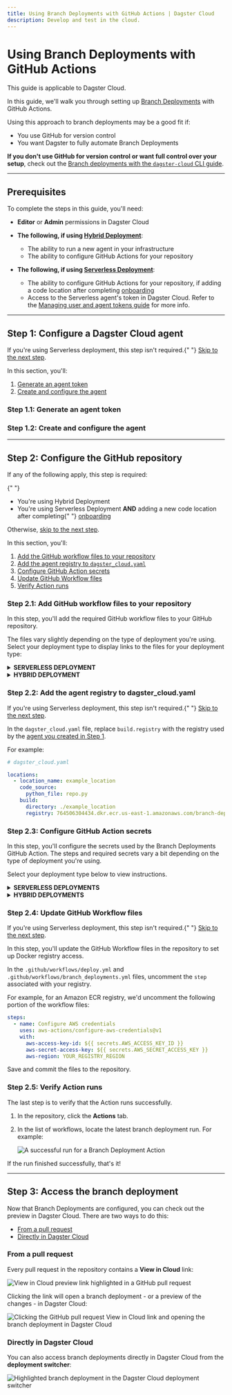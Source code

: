 ```yaml
---
title: Using Branch Deployments with GitHub Actions | Dagster Cloud
description: Develop and test in the cloud.
---
```


# Using Branch Deployments with GitHub Actions

<Note>This guide is applicable to Dagster Cloud.</Note>

In this guide, we'll walk you through setting up [Branch Deployments](/dagster-cloud/developing-testing/branch-deployments) with GitHub Actions.

Using this approach to branch deployments may be a good fit if:

- You use GitHub for version control
- You want Dagster to fully automate Branch Deployments

**If you don't use GitHub for version control or want full control over your setup**, check out the [Branch deployments with the `dagster-cloud` CLI guide](/dagster-cloud/developing-testing/branch-deployments/using-branch-deployments).

---

## Prerequisites

To complete the steps in this guide, you'll need:

- **Editor** or **Admin** permissions in Dagster Cloud

- **The following, if using [Hybrid Deployment](/dagster-cloud/deployment/hybrid)**:

  - The ability to run a new agent in your infrastructure
  - The ability to configure GitHub Actions for your repository

- **The following, if using [Serverless Deployment](/dagster-cloud/deployment/serverless)**:
  - The ability to configure GitHub Actions for your repository, if adding a code location after completing [onboarding](/dagster-cloud/getting-started)
  - Access to the Serverless agent's token in Dagster Cloud. Refer to the [Managing user and agent tokens guide](/dagster-cloud/account/managing-user-agent-tokens) for more info.

---

## Step 1: Configure a Dagster Cloud agent

<Note>
  If you're using Serverless deployment, this step isn't required.{" "}
  <a href="#step-2-configure-the-github-repository">Skip to the next step</a>.
</Note>

In this section, you'll:

1. [Generate an agent token](#step-11-generate-an-agent-token)
2. [Create and configure the agent](#step-12-create-and-configure-the-agent)

### Step 1.1: Generate an agent token

<GenerateAgentToken />

### Step 1.2: Create and configure the agent

<BDCreateConfigureAgent />

---

## Step 2: Configure the GitHub repository

<Note>
  If any of the following apply, this step is required:

{" "}

<ul>
  <li>You're using Hybrid Deployment</li>
  <li>
    You're using Serverless Deployment <strong>AND</strong> adding a new code
    location after completing{" "}
    <a href="/dagster-cloud/getting-started">onboarding</a>
  </li>
</ul>

Otherwise, <a href="#step-3-access-the-branch-deployment">skip to the next step</a>. </Note>

In this section, you'll:

1. [Add the GitHub workflow files to your repository](#step-21-add-github-workflow-files-to-your-repository)
2. [Add the agent registry to `dagster_cloud.yaml`](#step-22-add-the-agent-registry-to-dagster_cloudyaml)
3. [Configure GitHub Action secrets](#step-23-configure-github-action-secrets)
4. [Update GitHub Workflow files](#step-24-update-github-workflow-files)
5. [Verify Action runs](#step-25-verify-action-runs)

### Step 2.1: Add GitHub workflow files to your repository

In this step, you'll add the required GitHub workflow files to your GitHub repository.

The files vary slightly depending on the type of deployment you're using. Select your deployment type to display links to the files for your deployment type:

<details>
  <summary><strong>SERVERLESS DEPLOYMENT</strong></summary>

The files can be found in our [Serverless quickstart repository](https://github.com/dagster-io/dagster-cloud-serverless-quickstart).

Copy the following files to your repository:

- [`dagster_cloud.yaml`](https://github.com/dagster-io/dagster-cloud-serverless-quickstart/blob/main/dagster_cloud.yaml)
- [`.github/workflows/branch_deployments.yml`](https://github.com/dagster-io/dagster-cloud-serverless-quickstart/blob/main/.github/workflows/branch_deployments.yml)
- [`.github/workflows/deploy.yml`](https://github.com/dagster-io/dagster-cloud-serverless-quickstart/blob/main/.github/workflows/deploy.yml)

</details>

<details>
  <summary><strong>HYBRID DEPLOYMENT</strong></summary>

The files can be found in our [Branch Deployments quickstart repository](https://github.com/dagster-io/dagster-cloud-branch-deployments-quickstart).

Copy the following files to your repository:

- [`cloud_workspace.yaml`](https://github.com/dagster-io/dagster-cloud-branch-deployments-quickstart/blob/main/cloud_workspace.yaml) - **Note**: Save this file as `dagster_cloud.yaml`
- [`.github/workflows/branch_deployments.yml`](https://github.com/dagster-io/dagster-cloud-branch-deployments-quickstart/blob/main/.github/workflows/branch_deployments.yml)
- [`.github/workflows/deploy.yml`](https://github.com/dagster-io/dagster-cloud-branch-deployments-quickstart/blob/main/.github/workflows/deploy.yml)

In the next step, you'll modify these files to work with your Dagster Cloud setup.

</details>

### Step 2.2: Add the agent registry to dagster_cloud.yaml

<Note>
  If you're using Serverless deployment, this step isn't required.{" "}
  <a href="#step-23-configure-github-action-secrets">Skip to the next step</a>.
</Note>

In the `dagster_cloud.yaml` file, replace `build.registry` with the registry used by the [agent you created in Step 1](#step-1-configure-a-dagster-cloud-agent).

For example:

```yaml
# dagster_cloud.yaml

locations:
  - location_name: example_location
    code_source:
      python_file: repo.py
    build:
      directory: ./example_location
      registry: 764506304434.dkr.ecr.us-east-1.amazonaws.com/branch-deployment-agent
```

### Step 2.3: Configure GitHub Action secrets

In this step, you'll configure the secrets used by the Branch Deployments GitHub Action. The steps and required secrets vary a bit depending on the type of deployment you're using.

Select your deployment type below to view instructions.

<details>
  <summary><strong>SERVERLESS DEPLOYMENTS</strong></summary>

1. In the repository, click the **Settings** tab.
2. In the **Security** section of the sidebar, click **Secrets > Actions**.
3. Click **New repository secret**.
4. In the **Name** field, enter the name of the secret. For example, `DAGSTER_CLOUD_API_TOKEN`
5. In the **Value** field, paste the value of the secret.
6. Click **Add secret**.

Repeat steps 3-6 for each of the following:

- `DAGSTER_CLOUD_API_TOKEN` - The Serverless agent token. Refer to the [Managing user and agent tokens guide](/dagster-cloud/account/managing-user-agent-tokens) for more info.
- `DAGSTER_CLOUD_URL` - The URL of your Dagster Cloud instance. For example, `https://hooli.dagster.cloud/prod`

The **Actions secrets** page should look like the following:

<Image
alt="Configured GitHub Actions secrets for a Serverless Deployment"
src="/images/dagster-cloud/developing-testing/branch-deployments/github-serverless-secrets.png"
width={811}
height={309}
/>

</details>

<details>
  <summary><strong>HYBRID DEPLOYMENTS</strong></summary>

1. In the repository, click the **Settings** tab.
2. In the **Security** section of the sidebar, click **Secrets > Actions**.
3. Click **New repository secret**.
4. In the **Name** field, enter the name of the secret. For example, `DAGSTER_CLOUD_API_TOKEN`
5. In the **Value** field, paste the value of the secret.
6. Click **Add secret**.

Repeat steps 3-6 for each of the secrets required for your registry type:

<details>
  <summary><strong>AMAZON ECR</strong></summary>

- `DAGSTER_CLOUD_API_TOKEN` - The Dagster Cloud agent token you created in [Step 1.1](#step-11-generate-an-agent-token)
- `ORGANIZATION_ID` - Your Dagster Cloud organization ID
- `AWS_ACCESS_KEY` - The **Access key ID** of the AWS IAM user you created in [Step 1.2](#step-12-create-and-configure-the-agent)
- `AWS_SECRET_ACCESS_KEY` - The **Secret access key** of the AWS IAM user you created in [Step 1.2](#step-12-create-and-configure-the-agent)

The **Actions secrets** page should look like the following:

<Image
alt="Configured GitHub Actions secrets for an AWS ECR registry"
src="/images/dagster-cloud/developing-testing/branch-deployments/github-aws-ecr.png"
width={1091}
height={623}
/>

</details>

<details>
  <summary><strong>DOCKERHUB</strong></summary>

- `DAGSTER_CLOUD_API_TOKEN` - The Dagster Cloud agent token you created in [Step 1.1](#step-11-generate-an-agent-token)
- `ORGANIZATION_ID` - Your Dagster Cloud organization ID
- `DOCKERHUB_USERNAME` - Your DockerHub username
- `DOCKERHUB_TOKEN` - A DockerHub access token. Refer to the [DockerHub docs](https://docs.docker.com/docker-hub/access-tokens/#create-an-access-token) for more info.

The **Actions secrets** page should look like the following:

<Image
alt="Required GitHub Actions secrets for a DockerHub registry"
src="/images/dagster-cloud/developing-testing/branch-deployments/github-dockerhub.png"
width={790}
height={318}
/>

</details>
</details>

### Step 2.4: Update GitHub Workflow files

<Note>
  If you're using Serverless deployment, this step isn't required.{" "}
  <a href="#step-25-verify-action-runs">Skip to the next step</a>.
</Note>

In this step, you'll update the GitHub Workflow files in the repository to set up Docker registry access.

In the `.github/workflows/deploy.yml` and `.github/workflows/branch_deployments.yml` files, uncomment the `step` associated with your registry.

For example, for an Amazon ECR registry, we'd uncomment the following portion of the workflow files:

```yaml
steps:
  - name: Configure AWS credentials
    uses: aws-actions/configure-aws-credentials@v1
    with:
      aws-access-key-id: ${{ secrets.AWS_ACCESS_KEY_ID }}
      aws-secret-access-key: ${{ secrets.AWS_SECRET_ACCESS_KEY }}
      aws-region: YOUR_REGISTRY_REGION
```

Save and commit the files to the repository.

### Step 2.5: Verify Action runs

The last step is to verify that the Action runs successfully.

1. In the repository, click the **Actions** tab.
2. In the list of workflows, locate the latest branch deployment run. For example:

   <Image
   alt="A successful run for a Branch Deployment Action"
   src="/images/dagster-cloud/developing-testing/branch-deployments/github-verify-run.png"
   width={1263}
   height={651}
   />

If the run finished successfully, that's it!

---

## Step 3: Access the branch deployment

Now that Branch Deployments are configured, you can check out the preview in Dagster Cloud. There are two ways to do this:

- [From a pull request](#from-a-pull-request)
- [Directly in Dagster Cloud](#directly-in-dagster-cloud)

### From a pull request

Every pull request in the repository contains a **View in Cloud** link:

<Image
alt="View in Cloud preview link highlighted in a GitHub pull request"
src="/images/dagster-cloud/developing-testing/branch-deployments/github-cloud-preview-link.png"
width={922}
height={521}
/>

Clicking the link will open a branch deployment - or a preview of the changes - in Dagster Cloud:

<Image
alt="Clicking the GitHub pull request View in Cloud link and opening the branch deployment in Dagster Cloud"
src="/images/dagster-cloud/developing-testing/branch-deployments/github-preview-link-click.gif"
width={640}
height={480}
/>

### Directly in Dagster Cloud

You can also access branch deployments directly in Dagster Cloud from the **deployment switcher**:

<Image
alt="Highlighted branch deployment in the Dagster Cloud deployment switcher"
src="/images/dagster-cloud/developing-testing/branch-deployments/dagit-deployment-switcher.png"
width={563}
height={311}
/>
